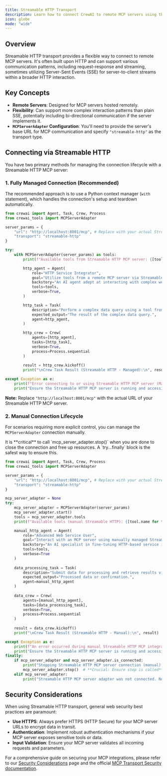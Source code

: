```yaml
---
title: Streamable HTTP Transport
description: Learn how to connect CrewAI to remote MCP servers using the flexible Streamable HTTP transport.
icon: globe
mode: "wide"
---
```


## Overview

Streamable HTTP transport provides a flexible way to connect to remote MCP servers. It's often built upon HTTP and can support various communication patterns, including request-response and streaming, sometimes utilizing Server-Sent Events (SSE) for server-to-client streams within a broader HTTP interaction.

## Key Concepts

- **Remote Servers**: Designed for MCP servers hosted remotely.
- **Flexibility**: Can support more complex interaction patterns than plain SSE, potentially including bi-directional communication if the server implements it.
- **`MCPServerAdapter` Configuration**: You'll need to provide the server's base URL for MCP communication and specify `"streamable-http"` as the transport type.

## Connecting via Streamable HTTP

You have two primary methods for managing the connection lifecycle with a Streamable HTTP MCP server:

### 1. Fully Managed Connection (Recommended)

The recommended approach is to use a Python context manager (`with` statement), which handles the connection's setup and teardown automatically.

```python
from crewai import Agent, Task, Crew, Process
from crewai_tools import MCPServerAdapter

server_params = {
    "url": "http://localhost:8001/mcp", # Replace with your actual Streamable HTTP server URL
    "transport": "streamable-http"
}

try:
    with MCPServerAdapter(server_params) as tools:
        print(f"Available tools from Streamable HTTP MCP server: {[tool.name for tool in tools]}")

        http_agent = Agent(
            role="HTTP Service Integrator",
            goal="Utilize tools from a remote MCP server via Streamable HTTP.",
            backstory="An AI agent adept at interacting with complex web services.",
            tools=tools,
            verbose=True,
        )

        http_task = Task(
            description="Perform a complex data query using a tool from the Streamable HTTP server.",
            expected_output="The result of the complex data query.",
            agent=http_agent,
        )

        http_crew = Crew(
            agents=[http_agent],
            tasks=[http_task],
            verbose=True,
            process=Process.sequential
        )
        
        result = http_crew.kickoff() 
        print("\nCrew Task Result (Streamable HTTP - Managed):\n", result)

except Exception as e:
    print(f"Error connecting to or using Streamable HTTP MCP server (Managed): {e}")
    print("Ensure the Streamable HTTP MCP server is running and accessible at the specified URL.")

```
**Note:** Replace `"http://localhost:8001/mcp"` with the actual URL of your Streamable HTTP MCP server.

### 2. Manual Connection Lifecycle

For scenarios requiring more explicit control, you can manage the `MCPServerAdapter` connection manually.

<Info>
It is **critical** to call `mcp_server_adapter.stop()` when you are done to close the connection and free up resources. A `try...finally` block is the safest way to ensure this.
</Info>

```python
from crewai import Agent, Task, Crew, Process
from crewai_tools import MCPServerAdapter

server_params = {
    "url": "http://localhost:8001/mcp", # Replace with your actual Streamable HTTP server URL
    "transport": "streamable-http"
}

mcp_server_adapter = None 
try:
    mcp_server_adapter = MCPServerAdapter(server_params)
    mcp_server_adapter.start()
    tools = mcp_server_adapter.tools
    print(f"Available tools (manual Streamable HTTP): {[tool.name for tool in tools]}")

    manual_http_agent = Agent(
        role="Advanced Web Service User",
        goal="Interact with an MCP server using manually managed Streamable HTTP connections.",
        backstory="An AI specialist in fine-tuning HTTP-based service integrations.",
        tools=tools,
        verbose=True
    )
    
    data_processing_task = Task(
        description="Submit data for processing and retrieve results via Streamable HTTP.",
        expected_output="Processed data or confirmation.",
        agent=manual_http_agent
    )
    
    data_crew = Crew(
        agents=[manual_http_agent],
        tasks=[data_processing_task],
        verbose=True,
        process=Process.sequential
    )
    
    result = data_crew.kickoff()
    print("\nCrew Task Result (Streamable HTTP - Manual):\n", result)

except Exception as e:
    print(f"An error occurred during manual Streamable HTTP MCP integration: {e}")
    print("Ensure the Streamable HTTP MCP server is running and accessible.")
finally:
    if mcp_server_adapter and mcp_server_adapter.is_connected:
        print("Stopping Streamable HTTP MCP server connection (manual)...")
        mcp_server_adapter.stop()  # **Crucial: Ensure stop is called**
    elif mcp_server_adapter:
        print("Streamable HTTP MCP server adapter was not connected. No stop needed or start failed.")
```

## Security Considerations

When using Streamable HTTP transport, general web security best practices are paramount:
- **Use HTTPS**: Always prefer HTTPS (HTTP Secure) for your MCP server URLs to encrypt data in transit.
- **Authentication**: Implement robust authentication mechanisms if your MCP server exposes sensitive tools or data.
- **Input Validation**: Ensure your MCP server validates all incoming requests and parameters.

For a comprehensive guide on securing your MCP integrations, please refer to our [Security Considerations](./security.mdx) page and the official [MCP Transport Security documentation](https://modelcontextprotocol.io/docs/concepts/transports#security-considerations).
